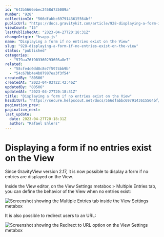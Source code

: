 ```yaml
---
id: "642b5666ebec2468d735089a"
number: "928"
collectionId: "566dfabbc6979143615564bf"
publicUrl: "https://docs.gravitykit.com/article/928-displaying-a-form-if-no-entries-exist-on-the-view"
viewCount: "15"
lastPublishedAt: "2023-04-27T20:18:31Z"
changeOrigin: "hsapp-js"
name: "Displaying a form if no entries exist on the View"
slug: "928-displaying-a-form-if-no-entries-exist-on-the-view"
status: "published"
categories: 
  - "579aa76f903360293603a8e7"
related: 
  - "58cfe4c0dd8c8e7f5974bb9b"
  - "54c67bb4e4b07997ea3f3f54"
createdBy: "80506"
createdAt: "2023-04-03T22:42:46Z"
updatedBy: "80506"
updatedAt: "2023-04-27T20:18:31Z"
title: "Displaying a form if no entries exist on the View"
hsEditUrl: "https://secure.helpscout.net/docs/566dfabbc6979143615564bf/article/642b5666ebec2468d735089a"
pagination_prev: 
pagination_next: 
last_update:
  date: 2023-04-27T20:18:31Z
  author: "Rafael Ehlers"
---
```


# Displaying a form if no entries exist on the View

Since GravityView version 2.17, it is now possible to display a form if no entries are displayed on the View.

Inside the View editor, on the View Settings metabox &gt; Multiple Entries tab, you can define the behavior of the View when no entries exist:

![Screenshot showing the Multiple Entries tab inside the View Settings metabox](https://s3.amazonaws.com/helpscout.net/docs/assets/54c58489e4b051242988532c/images/642b56fd91efbc3c6264a207/file-tpXavmHs07.png)

It is also possible to redirect users to an URL:

![Screenshot showing the Redirect to URL option on the View Settings metabox](https://s3.amazonaws.com/helpscout.net/docs/assets/54c58489e4b051242988532c/images/642b5791a3236b1edbce8ee7/file-g4JHZ7l49k.png)